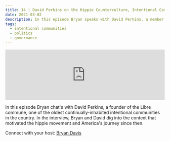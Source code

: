 ```yaml
---
title: 14 | David Perkins on the Hippie Counterculture, Intentional Communities, and America's Shadow
date: 2021-03-02
description: In this episode Bryan speaks with David Perkins, a member of the Libre, one of the oldest continually-inhabited intentional communities in the United States. In the interview, Bryan and David dig into the context that motivated the hippie movement and America's journey since then.
tags:
  - intentional communities
  - politics
  - governance
---
```

<iframe src="https://anchor.fm/heart-of-the-matter/embed/episodes/14--David-Perkins-on-the-hippie-counterculture--intentional-communities--and-Americas-shadow-e100k97"
        height="160px"
        width="100%"
        frameborder="0"
        scrolling="no">

</iframe>

In this episode Bryan chat's with David Perkins, a founder of the Libre commune, one of the oldest continually-inhabited intentional communities in the country. In the interview, Bryan and David dig into the context that motivated the hippie movement and America's journey since then.

Connect with your host: [Bryan Davis](https://twitter.com/GilbertGravis)

